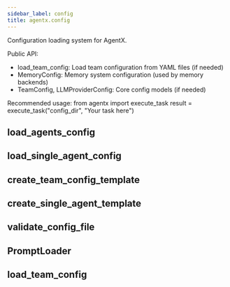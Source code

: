 ```yaml
---
sidebar_label: config
title: agentx.config
---
```


Configuration loading system for AgentX.

Public API:
- load_team_config: Load team configuration from YAML files (if needed)
- MemoryConfig: Memory system configuration (used by memory backends)  
- TeamConfig, LLMProviderConfig: Core config models (if needed)

Recommended usage:
    from agentx import execute_task
    result = execute_task(&quot;config_dir&quot;, &quot;Your task here&quot;)

## load\_agents\_config

## load\_single\_agent\_config

## create\_team\_config\_template

## create\_single\_agent\_template

## validate\_config\_file

## PromptLoader

## load\_team\_config


